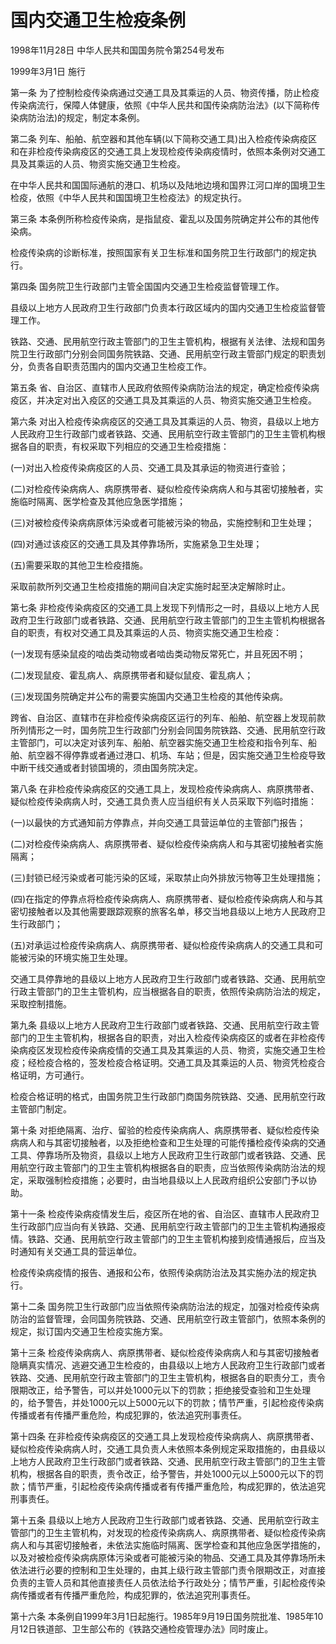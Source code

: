 # 国内交通卫生检疫条例

1998年11月28日 中华人民共和国国务院令第254号发布　

1999年3月1日 施行

  

第一条 为了控制检疫传染病通过交通工具及其乘运的人员、物资传播，防止检疫传染病流行，保障人体健康，依照《中华人民共和国传染病防治法》(以下简称传染病防治法)的规定，制定本条例。

第二条 列车、船舶、航空器和其他车辆(以下简称交通工具)出入检疫传染病疫区和在非检疫传染病疫区的交通工具上发现检疫传染病疫情时，依照本条例对交通工具及其乘运的人员、物资实施交通卫生检疫。

在中华人民共和国国际通航的港口、机场以及陆地边境和国界江河口岸的国境卫生检疫，依照《中华人民共和国国境卫生检疫法》的规定执行。

第三条 本条例所称检疫传染病，是指鼠疫、霍乱以及国务院确定并公布的其他传染病。

检疫传染病的诊断标准，按照国家有关卫生标准和国务院卫生行政部门的规定执行。

第四条 国务院卫生行政部门主管全国国内交通卫生检疫监督管理工作。

县级以上地方人民政府卫生行政部门负责本行政区域内的国内交通卫生检疫监督管理工作。

铁路、交通、民用航空行政主管部门的卫生主管机构，根据有关法律、法规和国务院卫生行政部门分别会同国务院铁路、交通、民用航空行政主管部门规定的职责划分，负责各自职责范围内的国内交通卫生检疫工作。

第五条 省、自治区、直辖市人民政府依照传染病防治法的规定，确定检疫传染病疫区，并决定对出入疫区的交通工具及其乘运的人员、物资实施交通卫生检疫。

第六条 对出入检疫传染病疫区的交通工具及其乘运的人员、物资，县级以上地方人民政府卫生行政部门或者铁路、交通、民用航空行政主管部门的卫生主管机构根据各自的职责，有权采取下列相应的交通卫生检疫措施：

(一)对出入检疫传染病疫区的人员、交通工具及其承运的物资进行查验；

(二)对检疫传染病病人、病原携带者、疑似检疫传染病病人和与其密切接触者，实施临时隔离、医学检查及其他应急医学措施；

(三)对被检疫传染病病原体污染或者可能被污染的物品，实施控制和卫生处理；

(四)对通过该疫区的交通工具及其停靠场所，实施紧急卫生处理；

(五)需要采取的其他卫生检疫措施。

采取前款所列交通卫生检疫措施的期间自决定实施时起至决定解除时止。

第七条 非检疫传染病疫区的交通工具上发现下列情形之一时，县级以上地方人民政府卫生行政部门或者铁路、交通、民用航空行政主管部门的卫生主管机构根据各自的职责，有权对交通工具及其乘运的人员、物资实施交通卫生检疫：

(一)发现有感染鼠疫的啮齿类动物或者啮齿类动物反常死亡，并且死因不明；

(二)发现鼠疫、霍乱病人、病原携带者和疑似鼠疫、霍乱病人；

(三)发现国务院确定并公布的需要实施国内交通卫生检疫的其他传染病。

跨省、自治区、直辖市在非检疫传染病疫区运行的列车、船舶、航空器上发现前款所列情形之一时，国务院卫生行政部门分别会同国务院铁路、交通、民用航空行政主管部门，可以决定对该列车、船舶、航空器实施交通卫生检疫和指令列车、船舶、航空器不得停靠或者通过港口、机场、车站；但是，因实施交通卫生检疫导致中断干线交通或者封锁国境的，须由国务院决定。

第八条 在非检疫传染病疫区的交通工具上，发现检疫传染病病人、病原携带者、疑似检疫传染病病人时，交通工具负责人应当组织有关人员采取下列临时措施：

(一)以最快的方式通知前方停靠点，并向交通工具营运单位的主管部门报告；

(二)对检疫传染病病人、病原携带者、疑似检疫传染病病人和与其密切接触者实施隔离；

(三)封锁已经污染或者可能污染的区域，采取禁止向外排放污物等卫生处理措施；

(四)在指定的停靠点将检疫传染病病人、病原携带者、疑似检疫传染病病人和与其密切接触者以及其他需要跟踪观察的旅客名单，移交当地县级以上地方人民政府卫生行政部门；

(五)对承运过检疫传染病病人、病原携带者、疑似检疫传染病病人的交通工具和可能被污染的环境实施卫生处理。

交通工具停靠地的县级以上地方人民政府卫生行政部门或者铁路、交通、民用航空行政主管部门的卫生主管机构，应当根据各自的职责，依照传染病防治法的规定，采取控制措施。

第九条 县级以上地方人民政府卫生行政部门或者铁路、交通、民用航空行政主管部门的卫生主管机构，根据各自的职责，对出入检疫传染病疫区的或者在非检疫传染病疫区发现检疫传染病疫情的交通工具及其乘运的人员、物资，实施交通卫生检疫；经检疫合格的，签发检疫合格证明。交通工具及其乘运的人员、物资凭检疫合格证明，方可通行。

检疫合格证明的格式，由国务院卫生行政部门商国务院铁路、交通、民用航空行政主管部门制定。

第十条 对拒绝隔离、治疗、留验的检疫传染病病人、病原携带者、疑似检疫传染病病人和与其密切接触者，以及拒绝检查和卫生处理的可能传播检疫传染病的交通工具、停靠场所及物资，县级以上地方人民政府卫生行政部门或者铁路、交通、民用航空行政主管部门的卫生主管机构根据各自的职责，应当依照传染病防治法的规定，采取强制检疫措施；必要时，由当地县级以上人民政府组织公安部门予以协助。

第十一条 检疫传染病疫情发生后，疫区所在地的省、自治区、直辖市人民政府卫生行政部门应当向有关铁路、交通、民用航空行政主管部门的卫生主管机构通报疫情。铁路、交通、民用航空行政主管部门的卫生主管机构接到疫情通报后，应当及时通知有关交通工具的营运单位。

检疫传染病疫情的报告、通报和公布，依照传染病防治法及其实施办法的规定执行。

第十二条 国务院卫生行政部门应当依照传染病防治法的规定，加强对检疫传染病防治的监督管理，会同国务院铁路、交通、民用航空行政主管部门，依照本条例的规定，拟订国内交通卫生检疫实施方案。

第十三条 检疫传染病病人、病原携带者、疑似检疫传染病病人和与其密切接触者隐瞒真实情况、逃避交通卫生检疫的，由县级以上地方人民政府卫生行政部门或者铁路、交通、民用航空行政主管部门的卫生主管机构，根据各自的职责分工，责令限期改正，给予警告，可以并处1000元以下的罚款；拒绝接受查验和卫生处理的，给予警告，并处1000元以上5000元以下的罚款；情节严重，引起检疫传染病传播或者有传播严重危险，构成犯罪的，依法追究刑事责任。

第十四条 在非检疫传染病疫区的交通工具上发现检疫传染病病人、病原携带者、疑似检疫传染病病人时，交通工具负责人未依照本条例规定采取措施的，由县级以上地方人民政府卫生行政部门或者铁路、交通、民用航空行政主管部门的卫生主管机构，根据各自的职责，责令改正，给予警告，并处1000元以上5000元以下的罚款；情节严重，引起检疫传染病传播或者有传播严重危险，构成犯罪的，依法追究刑事责任。

第十五条 县级以上地方人民政府卫生行政部门或者铁路、交通、民用航空行政主管部门的卫生主管机构，对发现的检疫传染病病人、病原携带者、疑似检疫传染病病人和与其密切接触者，未依法实施临时隔离、医学检查和其他应急医学措施的，以及对被检疫传染病病原体污染或者可能被污染的物品、交通工具及其停靠场所未依法进行必要的控制和卫生处理的，由其上级行政主管部门责令限期改正，对直接负责的主管人员和其他直接责任人员依法给予行政处分；情节严重，引起检疫传染病传播或者有传播严重危险，构成犯罪的，依法追究刑事责任。

第十六条 本条例自1999年3月1日起施行。1985年9月19日国务院批准、1985年10月12日铁道部、卫生部公布的《铁路交通检疫管理办法》同时废止。